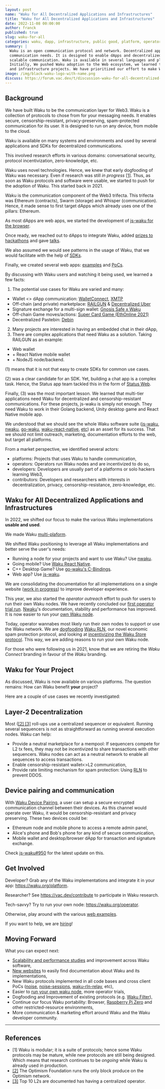 ```yaml
---
layout: post
name: "Waku for All Decentralized Applications and Infrastructures"
title: "Waku for All Decentralized Applications and Infrastructures"
date: 2022-11-08 00:00:00
author: franck
published: true
slug: waku-for-all
categories: waku, dapp, infrastructure, public good, platform, operator
summary: | 
  Waku is an open communication protocol and network. Decentralized apps and infrastructure can use Waku for their
  communication needs. It is designed to enable dApps and decentralized infrastructure projects to have secure, private,
  scalable communication. Waku is available in several languages and platforms, from Web to mobile to desktop to cloud. 
  Initially, We pushed Waku adoption to the Web ecosystem, we learned that Waku is usable in a variety of complex applications
  and infrastructure projects. We have prioritized our effort to make Waku usable on various platforms and environments.
image: /img/black-waku-logo-with-name.png
discuss: https://forum.vac.dev/t/discussion-waku-for-all-decentralized-applications-and-infrastructures/163
---
```



<DocMetadata />

## Background


We have built Waku to be the communication layer for Web3. Waku is a collection of protocols to chose from for your
messaging needs. It enables secure, censorship-resistant, privacy-preserving, spam-protected communication for its user.
It is designed to run on any device, from mobile to the cloud.

Waku is available on many systems and environments and used by several applications and SDKs for decentralized communications.

This involved research efforts in various domains: conversational security, protocol incentivization, zero-knowledge,
etc.

Waku uses novel technologies. Hence, we knew that early dogfooding of Waku was necessary. Even if research
was still _in progress_ [[1]](#references). Thus, as soon as Waku protocols and software were usable, we started to push
for the adoption of Waku. This started back in 2021.

Waku is the communication component of the Web3 trifecta. This trifecta was Ethereum (contracts), Swarm
(storage) and Whisper (communication). Hence, it made sense to first target dApps which already uses one of the pillars:
Ethereum. 

As most dApps are web apps, we started the development of [js-waku for the browser](https://vac.dev/presenting-js-waku).

Once ready, we reached out to dApps to integrate Waku, added [prizes to hackathons](https://twitter.com/waku_org/status/1451400128791605254?s=20&t=Zhc0BEz6RVLkE_SeE6UyFA)
and gave [talks](https://docs.wakuconnect.dev/docs/presentations/).

We also assumed we would see patterns in the usage of Waku, that we would facilitate with the help of
[SDKs](https://github.com/status-im/wakuconnect-vote-poll-sdk).

Finally, we created several web apps:
[examples](https://docs.wakuconnect.dev/docs/examples/)
and [PoCs](https://github.com/status-iM/gnosis-safe-waku).

By discussing with Waku users and watching it being used, we learned a few facts:

1. The potential use cases for Waku are varied and many:
  - Wallet &lt;&gt; dApp communication: [WalletConnect](https://medium.com/walletconnect/walletconnect-v2-0-protocol-whats-new-3243fa80d312), [XMTP](https://xmtp.org/docs/dev-concepts/architectural-overview/)
  - Off-chain (and private) marketplace:
    [RAILGUN](https://twitter.com/RAILGUN_Project/status/1556780629848727552?s=20&t=NEKQJiJAfg5WJqvuF-Ym_Q) & 
    [Decentralized Uber](https://twitter.com/TheBojda/status/1455557282318721026)
  - Signature exchange for a multi-sign wallet: [Gnosis Safe x Waku](https://github.com/status-im/gnosis-safe-waku)
  - Off-chain Game moves/actions: [Super Card Game (EthOnline 2021)](https://showcase.ethglobal.com/ethonline2021/super-card-game)
  - Decentralized Pastebin: [Debin](https://debin.io/)
2. Many projects are interested in having an embedded chat in their dApp,
3. There are complex applications that need Waku as a solution. Taking RAILGUN as an example:
  - Web wallet
  - \+ React Native mobile wallet
  - \+ NodeJS node/backend.

(1) means that it is not that easy to create SDKs for common use cases.

(2) was a clear candidate for an SDK. Yet, building a chat app is a complex task. Hence, the Status app team tackled
this in the form of [Status Web](https://github.com/status-im/status-web/).

Finally, (3) was the most important lesson. We learned that multi-tier applications need Waku for decentralized and
censorship-resistant communications. For these projects, js-waku is simply not enough. They need Waku to work in their
Golang backend, Unity desktop game and React Native mobile app.

We understood that we should see the whole Waku software suite
([js-waku](https://github.com/waku-org/js-waku),
[nwaku](https://github.com/status-im/nwaku),
[go-waku](https://github.com/status-im/go-waku),
[waku-react-native](https://github.com/waku-org/waku-react-native),
[etc](https://github.com/waku-org)) as an asset for its success.
That we should not limit outreach, marketing, documentation efforts to the web, but target all platforms.

From a market perspective, we identified several actors:

- platforms: Projects that uses Waku to handle communication,
- operators: Operators run Waku nodes and are incentivized to do so,
- developers: Developers are usually part of a platforms or solo hackers learning Web3,
- contributors: Developers and researchers with interests in decentralization, privacy, censorship-resistance,
  zero-knowledge, etc.

## Waku for All Decentralized Applications and Infrastructures

In 2022, we shifted our focus to make the various Waku implementations **usable and used**.

We made Waku [multi-plaform](https://github.com/status-im/go-waku/tree/master/examples).

We shifted Waku positioning to leverage all Waku implementations and better serve the user's needs:

- Running a node for your projects and want to use Waku? Use [nwaku](https://github.com/status-im/nwaku).
- Going mobile? Use [Waku React Native](https://github.com/status-im/waku-react-native).
- C++ Desktop Game? Use [go-waku's C-Bindings](https://github.com/status-im/go-waku/tree/master/examples/c-bindings).
- Web app? Use [js-waku](https://github.com/status-im/js-waku).

We are consolidating the documentation for all implementations on a single website ([work in progress](https://github.com/waku-org/waku.org/issues/15))
to improve developer experience.

This year, we also started the _operator outreach_ effort to push for users to run their own Waku nodes. We have
recently concluded our [first operator trial run](https://github.com/status-im/nwaku/issues/828).
[Nwaku](https://vac.dev/introducing-nwaku)'s documentation, stability and performance has improved. It is now easier to
run your [own Waku node](https://github.com/status-im/nwaku/tree/master/docs/operators).

Today, operator wannabes most likely run their own nodes to support or use the Waku network.
We are [dogfooding](https://twitter.com/oskarth/status/1582027828295790593?s=20&t=DPEP6fXK6KWbBjV5EBCBMA)
[Waku RLN](https://github.com/status-im/nwaku/issues/827), our novel economic spam protection protocol,
and looking at [incentivizing the Waku Store protocol](https://github.com/vacp2p/research/issues/99).
This way, we are adding reasons to run your own Waku node.

For those who were following us in 2021, know that we are retiring the _Waku Connect_ branding in favour of the _Waku_
branding.

## Waku for Your Project

As discussed, Waku is now available on various platforms. The question remains: How can Waku benefit **your** project?

Here are a couple of use cases we recently investigated:

## Layer-2 Decentralization

Most ([[2] [3]](#references) roll-ups use a centralized sequencer or equivalent. Running several sequencers is not as straightforward as running several execution nodes.
Waku can help:

- Provide a neutral marketplace for a mempool: If sequencers compete for L2 tx fees, they may not be incentivized to
  share transactions with other sequencers. Waku nodes can act as a neutral network to enable all sequences to access
  transactions.
- Enable censorship-resistant wallet&lt;&gt;L2 communication,
- Provide rate limiting mechanism for spam protection: Using [RLN](https://rfc.vac.dev/spec/32/) to prevent DDOS.

## Device pairing and communication

With [Waku Device Pairing](https://rfc.vac.dev/spec/43/), a user can setup a secure encrypted communication channel
between their devices. As this channel would operate over Waku, it would be censorship-resistant and privacy preserving.
These two devices could be:

- Ethereum node and mobile phone to access a remote admin panel,
- Alice's phone and Bob's phone for any kind of secure communication,
- Mobile wallet and desktop/browser dApp for transaction and signature exchange.

Check [js-waku#950](https://github.com/waku-org/js-waku/issues/950) for the latest update on this. 

## Get Involved

Developer? Grab any of the Waku implementations and integrate it in your app: https://waku.org/platform.

Researcher? See https://vac.dev/contribute to participate in Waku research.

Tech-savvy? Try to run your own node: https://waku.org/operator.

Otherwise, play around with the various [web examples](https://github.com/waku-org/js-waku-examples#readme).

If you want to help, we are [hiring](https://jobs.status.im/)!

## Moving Forward

What you can expect next:

- [Scalability and performance studies](https://forum.vac.dev/t/waku-v2-scalability-studies/142/9) and improvement across Waku software,
- [New websites](https://github.com/waku-org/waku.org/issues/15) to easily find documentation about Waku and its implementations,
- New Waku protocols implemented in all code bases and cross client PoCs
  ([noise](https://rfc.vac.dev/spec/35/), [noise-sessions](https://rfc.vac.dev/spec/37/),
  [waku-rln-relay](https://rfc.vac.dev/spec/17/), etc),
- Easier to [run your own waku node](https://github.com/status-im/nwaku/issues/828), more operator trials,
- Dogfooding and Improvement of existing protocols (e.g. [Waku Filter](https://github.com/vacp2p/rfc/issues?q=is%3Aissue+is%3Aopen+sort%3Aupdated-desc++12%2FWAKU2-FILTER)),
- Continue our focus Waku portability: Browser,
  [Raspberry Pi Zero](https://twitter.com/richardramos_me/status/1574405469912932355?s=20&t=DPEP6fXK6KWbBjV5EBCBMA) and other restricted-resource environments,
- More communication & marketing effort around Waku and the Waku developer community.

---

## References

- \[1\] Waku is modular; it is a suite of protocols; hence some Waku protocols may be mature, while
  new protocols are still being designed. Which means that research continues to be _ongoing_ while
  Waku is already used in production. 
- [[2]](https://community.optimism.io/docs/how-optimism-works/#block-production) The Optimism Foundation runs the only block produce on the Optimism network.
- [[3]](https://l2beat.com/) Top 10 L2s are documented has having a centralized operator.
